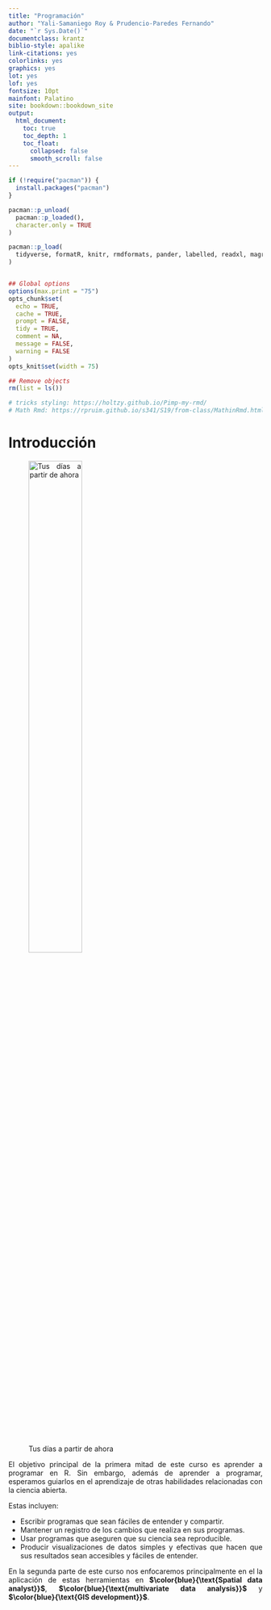 ```yaml
--- 
title: "Programación"
author: "Yali-Samaniego Roy & Prudencio-Paredes Fernando"
date: "`r Sys.Date()`"
documentclass: krantz
biblio-style: apalike
link-citations: yes
colorlinks: yes
graphics: yes
lot: yes
lof: yes
fontsize: 10pt
mainfont: Palatino
site: bookdown::bookdown_site
output:
  html_document:
    toc: true
    toc_depth: 1
    toc_float:
      collapsed: false
      smooth_scroll: false
---
```


```{=html}
<style>
body {
text-align: justify}
</style>
```
```r
if (!require("pacman")) {
  install.packages("pacman")
}

pacman::p_unload(
  pacman::p_loaded(),
  character.only = TRUE
)

pacman::p_load(
  tidyverse, formatR, knitr, rmdformats, pander, labelled, readxl, magrittr
)


## Global options
options(max.print = "75")
opts_chunk$set(
  echo = TRUE,
  cache = TRUE,
  prompt = FALSE,
  tidy = TRUE,
  comment = NA,
  message = FALSE,
  warning = FALSE
)
opts_knit$set(width = 75)

## Remove objects
rm(list = ls())

# tricks styling: https://holtzy.github.io/Pimp-my-rmd/
# Math Rmd: https://rpruim.github.io/s341/S19/from-class/MathinRmd.html
```

# Introducción

![Tus días a partir de ahora](https://m.media-amazon.com/images/I/A13usaonutL._CLa%7C2140%2C2000%7C71eEjdm71yL.png%7C0%2C0%2C2140%2C2000%2B0.0%2C0.0%2C2140.0%2C2000.0_AC_UL1500_.png){width=50%}

El objetivo principal de la primera mitad de este curso es aprender a programar en R. Sin embargo, además de aprender a programar, esperamos guiarlos en el aprendizaje de otras habilidades relacionadas con la ciencia abierta.

Estas incluyen:

- Escribir programas que sean fáciles de entender y compartir.
- Mantener un registro de los cambios que realiza en sus programas.
- Usar programas que aseguren que su ciencia sea reproducible.
- Producir visualizaciones de datos simples y efectivas que hacen que sus resultados sean accesibles y fáciles de entender.


En la segunda parte de este curso nos enfocaremos principalmente en el la aplicación de estas herramientas en **$\color{blue}{\text{Spatial data analyst}}$**, **$\color{blue}{\text{multivariate data analysis}}$** y **$\color{blue}{\text{GIS development}}$**.


